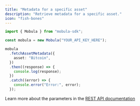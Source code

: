 ```yaml
---
title: "Metadata for a specific asset"
description: "Retrieve metadata for a specific asset."
icon: "fish-bones"
---
```


```typescript
import { Mobula } from "mobula-sdk";

const mobula = new Mobula("YOUR_API_KEY_HERE");

mobula
  .fetchAssetMetadata({
    asset: "Bitcoin",
  })
  .then((response) => {
    console.log(response);
  })
  .catch((error) => {
    console.error("Error:", error);
  });
```

Learn more about the parameters in the [REST API documentation](/rest-api-reference/endpoint/metadata)

